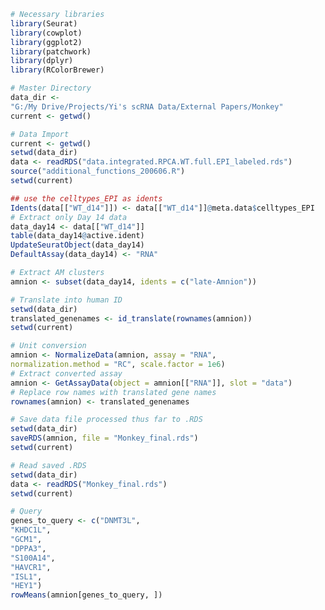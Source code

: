 ```{r}
# Necessary libraries
library(Seurat)
library(cowplot)
library(ggplot2)
library(patchwork)
library(dplyr)
library(RColorBrewer)
```

```{r}
# Master Directory
data_dir <-
"G:/My Drive/Projects/Yi's scRNA Data/External Papers/Monkey"
current <- getwd()
```

```{r}
# Data Import
current <- getwd()
setwd(data_dir)
data <- readRDS("data.integrated.RPCA.WT.full.EPI_labeled.rds")
source("additional_functions_200606.R")
setwd(current)
```

```{r}
## use the celltypes_EPI as idents
Idents(data[["WT_d14"]]) <- data[["WT_d14"]]@meta.data$celltypes_EPI
# Extract only Day 14 data
data_day14 <- data[["WT_d14"]]
table(data_day14@active.ident)
UpdateSeuratObject(data_day14)
DefaultAssay(data_day14) <- "RNA"
```

```{r}
# Extract AM clusters
amnion <- subset(data_day14, idents = c("late-Amnion"))

# Translate into human ID
setwd(data_dir)
translated_genenames <- id_translate(rownames(amnion))
setwd(current)
```

```{r}
# Unit conversion
amnion <- NormalizeData(amnion, assay = "RNA",
normalization.method = "RC", scale.factor = 1e6)
# Extract converted assay
amnion <- GetAssayData(object = amnion[["RNA"]], slot = "data")
# Replace row names with translated gene names
rownames(amnion) <- translated_genenames
```

```{r}
# Save data file processed thus far to .RDS
setwd(data_dir)
saveRDS(amnion, file = "Monkey_final.rds")
setwd(current)
```








```{r}
# Read saved .RDS
setwd(data_dir)
data <- readRDS("Monkey_final.rds")
setwd(current)
```

```{r}
# Query
genes_to_query <- c("DNMT3L",
"KHDC1L",
"GCM1",
"DPPA3",
"S100A14",
"HAVCR1",
"ISL1",
"HEY1")
rowMeans(amnion[genes_to_query, ])
```



```{r}
```